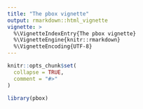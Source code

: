 ```yaml
---
title: "The pbox vignette"
output: rmarkdown::html_vignette
vignette: >
  %\VignetteIndexEntry{The pbox vignette}
  %\VignetteEngine{knitr::rmarkdown}
  %\VignetteEncoding{UTF-8}
---
```


```r
knitr::opts_chunk$set(
  collapse = TRUE,
  comment = "#>"
)
```

```r
library(pbox)
```



